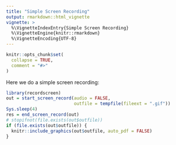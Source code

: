 ```yaml
---
title: "Simple Screen Recording"
output: rmarkdown::html_vignette
vignette: >
  %\VignetteIndexEntry{Simple Screen Recording}
  %\VignetteEngine{knitr::rmarkdown}
  %\VignetteEncoding{UTF-8}
---
```


```r
knitr::opts_chunk$set(
  collapse = TRUE,
  comment = "#>"
)
```

Here we do a simple screen recording: 

```r
library(recordscreen)
out = start_screen_record(audio = FALSE,
                          outfile = tempfile(fileext = ".gif"))
Sys.sleep(4)
res = end_screen_record(out)
# stopifnot(file.exists(out$outfile))
if (file.exists(out$outfile)) {
  knitr::include_graphics(out$outfile, auto_pdf = FALSE)
}
```
